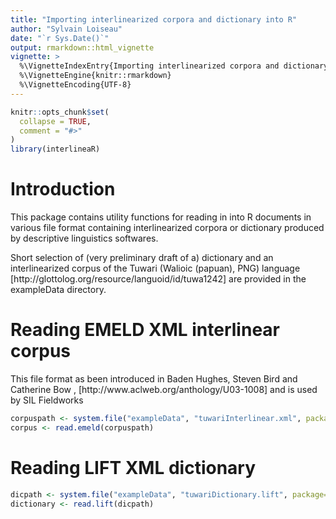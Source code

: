 ```yaml
---
title: "Importing interlinearized corpora and dictionary into R"
author: "Sylvain Loiseau"
date: "`r Sys.Date()`"
output: rmarkdown::html_vignette
vignette: >
  %\VignetteIndexEntry{Importing interlinearized corpora and dictionary into R}
  %\VignetteEngine{knitr::rmarkdown}
  %\VignetteEncoding{UTF-8}
---
```


```r
knitr::opts_chunk$set(
  collapse = TRUE,
  comment = "#>"
)
library(interlineaR)
```


# Introduction

This package contains utility functions for reading in into R documents
in various file format containing interlinearized corpora or dictionary
produced by descriptive linguistics softwares.

Short selection of (very preliminary draft of a) dictionary and an
interlinearized corpus of the Tuwari (Walioic (papuan), PNG) language
[http://glottolog.org/resource/languoid/id/tuwa1242]
are provided in the exampleData directory.

# Reading EMELD XML interlinear corpus

This file format as been introduced in Baden Hughes, Steven Bird and Catherine Bow \emph{Encoding and Presenting Interlinear Text Using XML Technologies}, [http://www.aclweb.org/anthology/U03-1008] and is used by SIL Fieldworks

```r
corpuspath <- system.file("exampleData", "tuwariInterlinear.xml", package="RFlex")
corpus <- read.emeld(corpuspath)
```

# Reading LIFT XML dictionary

```r
dicpath <- system.file("exampleData", "tuwariDictionary.lift", package="RFlex")
dictionary <- read.lift(dicpath)
```

